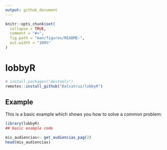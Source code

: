 ```yaml
---
output: github_document
---
```


<!-- README.md is generated from README.Rmd. Please edit that file -->

```r
knitr::opts_chunk$set(
  collapse = TRUE,
  comment = "#>",
  fig.path = "man/figures/README-",
  out.width = "100%"
)
```

# lobbyR

<!-- badges: start -->
<!-- badges: end -->

``` r
# install.packages("devtools")
remotes::install_github("Dalcatruz/lobbyR")
```
## Example

This is a basic example which shows you how to solve a common problem:

```r
library(lobbyR)
## basic example code
```

```r
mis_audiencias<- get_audiencias_pag(2)
head(mis_audiencias)
```

